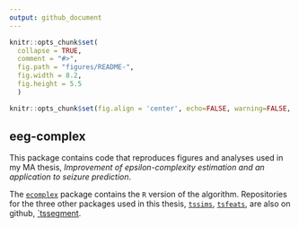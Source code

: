 ```yaml
---
output: github_document
---
```


<!-- README.md is generated from README.Rmd. Please edit that file -->

```r
knitr::opts_chunk$set(
  collapse = TRUE,
  comment = "#>",
  fig.path = "figures/README-", 
  fig.width = 8.2, 
  fig.height = 5.5
  )

```

 
```r
knitr::opts_chunk$set(fig.align = 'center', echo=FALSE, warning=FALSE, message=FALSE, results = "hide", dev = 'png')
```

eeg-complex
-------
This package contains code that reproduces figures and analyses used in my MA thesis, _Improvement of epsilon-complexity estimation and an application to seizure prediction_.

The [`ecomplex`](https://github.com/nateaff/ecomplex) package contains the `R` version of the algorithm. Repositories for the three other packages used in this thesis, [`tssims`](https://github.com/nateaff/tssims), [`tsfeats`](https://github.com/nateaff/tsfeats), are also on github, [`tssegment](https://github.com/nateaff/tssegment). 


